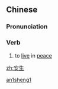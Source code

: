 ==Chinese==
{{zh-forms}}

===Pronunciation===
{{zh-pron
|m=ānshēng
|c=on1 saang1
|cat=v
}}

===Verb===
{{zh-verb}}

# {{lb|zh|literary}} to [[live]] in [[peace]]

[[Category:Mandarin literary terms|an1sheng1]]

[[zh:安生]]
